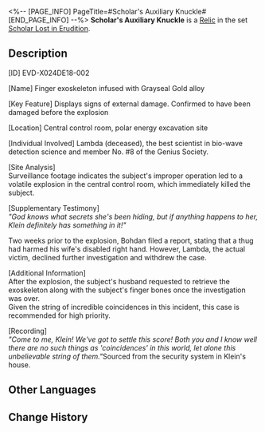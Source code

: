 <%-- [PAGE_INFO]
PageTitle=#Scholar's Auxiliary Knuckle#
[END_PAGE_INFO] --%>
{{Relic Infobox
|id        = 61222
|image     = Item Scholar's Auxiliary Knuckle.png{{subst:void|<!--$UPLOAD:<<SpriteOutput/RelicFigures/IconRelic_122_2.png>-<Item Scholar's Auxiliary Knuckle.png>-<Relic Icons>>-->}}
|set       = Scholar Lost in Erudition
|piece     = Hand
|mentions  = 
}}
{{Description|An exoskeleton crafted from an alloy that aids finger movements, tailored to the user's hand and of significant value.}}
'''Scholar's Auxiliary Knuckle''' is a [[Relic]] in the set [[Scholar Lost in Erudition]].

==Description==
[ID] EVD-X024DE18-002

[Name] Finger exoskeleton infused with Grayseal Gold alloy

[Key Feature] Displays signs of external damage. Confirmed to have been damaged before the explosion

[Location] Central control room, polar energy excavation site

[Individual Involved] Lambda (deceased), the best scientist in bio-wave detection science and member No. #8 of the Genius Society.

[Site Analysis]<br />Surveillance footage indicates the subject's improper operation led to a volatile explosion in the central control room, which immediately killed the subject.

[Supplementary Testimony]<br />''"God knows what secrets she's been hiding, but if anything happens to her, Klein definitely has something in it!"''

Two weeks prior to the explosion, Bohdan filed a report, stating that a thug had harmed his wife's disabled right hand. However, Lambda, the actual victim, declined further investigation and withdrew the case.

[Additional Information]<br />After the explosion, the subject's husband requested to retrieve the exoskeleton along with the subject's finger bones once the investigation was over.<br />Given the string of incredible coincidences in this incident, this case is recommended for high priority.

[Recording]<br />''"Come to me, Klein! We've got to settle this score! Both you and I know well there are no such things as 'coincidences' in this world, let alone this unbelievable string of them."''Sourced from the security system in Klein's house.

==Other Languages==
{{Other Languages
|en   = Scholar's Auxiliary Knuckle
|zhs  = 学者的辅助指节
|zht  = 學者的輔助指節
|ja   = {{Rubi|学者|がくしゃ}}のナックルサポーター
|ko   = 학자의 보조 너클
|es   = Articulaciones auxiliares de la erudita
|fr   = Articulations auxiliaires d'érudit
|ru   = Вспомогательные фаланги учёного
|th   = Scholar's Auxiliary Knuckle
|vi   = Khớp Nối Phụ Trợ Của Học Giả
|de   = Hilfsfinger der Gelehrten
|id   = Scholar's Auxiliary Knuckle
|pt   = Articulação Auxiliar da Erudita
}}

==Change History==
{{Change History|2.6}}